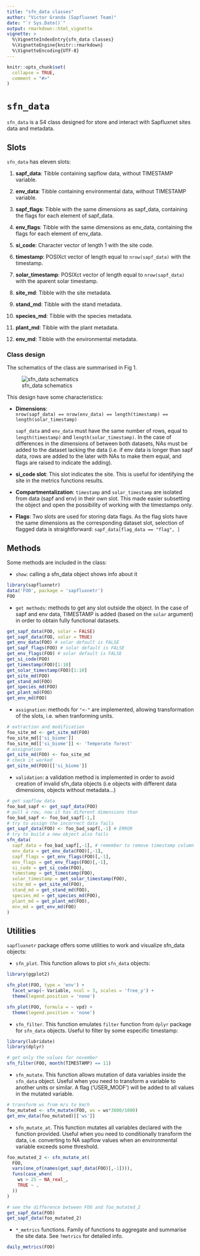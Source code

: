 ```yaml
---
title: "sfn_data classes"
author: "Victor Granda (Sapfluxnet Team)"
date: "`r Sys.Date()`"
output: rmarkdown::html_vignette
vignette: >
  %\VignetteIndexEntry{sfn_data classes}
  %\VignetteEngine{knitr::rmarkdown}
  %\VignetteEncoding{UTF-8}
---
```


```r
knitr::opts_chunk$set(
  collapse = TRUE,
  comment = "#>"
)
```

# `sfn_data`

`sfn_data` is a S4 class designed for store and interact with Sapfluxnet sites
data and metadata.

## Slots

`sfn_data` has eleven slots:

  1. **sapf_data**: Tibble containing sapflow data, without TIMESTAMP variable.
  
  2. **env_data**: Tibble containing environmental data, without TIMESTAMP
     variable.
  
  3. **sapf_flags**: Tibble with the same dimensions as sapf_data, containing
     the flags for each element of sapf_data.
  
  4. **env_flags**: Tibble with the same dimensions as env_data, containing
     the flags for each element of env_data.
  
  5. **si_code**: Character vector of length 1 with the
     site code.
  
  6. **timestamp**: POSIXct vector of length equal to `nrow(sapf_data)` with the
     timestamp.
  
  7. **solar_timestamp**: POSIXct vector of length equal to `nrow(sapf_data)`
     with the aparent solar timestamp.
  
  7. **site_md**: Tibble with the site metadata.
  
  8. **stand_md**: Tibble with the stand metadata.
  
  9. **species_md**: Tibble with the species metadata.
  
  10. **plant_md**: Tibble with the plant metadata.
  
  11. **env_md**: Tibble with the environmental metadata.

### Class design

The schematics of the class are summarised in Fig 1.

![sfn_data schematics](resources/schematics.svg.png)

This design have some characteristics:

  + **Dimensions**:  
    `nrow(sapf_data) == nrow(env_data) == length(timestamp) == length(solar_timestamp)`  
    
    `sapf_data` and `env_data` must have the same number of rows,
    equal to `length(timestamp)` and `length(solar_timestamp)`. In the case of
    differences in the dimensions of between both datasets, NAs must be added
    to the dataset lacking the data (i.e. if env data is longer than sapf data,
    rows are added to the later with NAs to make them equal, and flags are raised
    to indicate the adding).

  + **si_code slot**: This slot indicates the site. This is useful for
    identifying the site in the metrics functions results.
  
  + **Compartmentalization**: `timestamp` and `solar_timestamp` are isolated
    from data (sapf and env) in their own slot. This made easier subsetting the
    object and open the possibility of working with the timestamps only.
  
  + **Flags**: Two slots are used for storing data flags. As the flag slots
    have the same dimensions as the corresponding dataset slot, selection of
    flagged data is straightforward: `sapf_data[flag_data == "flag", ]`


## Methods

Some methods are included in the class:

  + `show`: calling a sfn_data object shows info about it
  
```r
library(sapfluxnetr)
data('FOO', package = 'sapfluxnetr')
FOO
```
  
  + `get methods`: methods to get any slot outside the object. In the case
    of sapf and env data, TIMESTAMP is added (based on the `solar` argument) in
    order to obtain fully functional datasets.
    
```r
get_sapf_data(FOO, solar = FALSE)
get_sapf_data(FOO, solar = TRUE)
get_env_data(FOO) # solar default is FALSE
get_sapf_flags(FOO) # solar default is FALSE
get_env_flags(FOO) # solar default is FALSE
get_si_code(FOO)
get_timestamp(FOO)[1:10]
get_solar_timestamp(FOO)[1:10]
get_site_md(FOO)
get_stand_md(FOO)
get_species_md(FOO)
get_plant_md(FOO)
get_env_md(FOO)
```
    
  + `assignation`: methods for `"<-"` are implemented, allowing transformation
    of the slots, i.e. when tranforming units.
    
```r
# extraction and modification
foo_site_md <- get_site_md(FOO)
foo_site_md[['si_biome']]
foo_site_md[['si_biome']] <- 'Temperate forest'
# assignation
get_site_md(FOO) <- foo_site_md
# check it worked
get_site_md(FOO)[['si_biome']]
```
  
  + `validation`: a validation method is implemented in order to avoid creation
    of invalid sfn_data objects (i.e objects with different data dimensions,
    objects without metadata...)
    
```r
# get sapflow data
foo_bad_sapf <- get_sapf_data(FOO)
# pull a row, now it has diferent dimensions than
foo_bad_sapf <- foo_bad_sapf[-1,]
# try to assign the incorrect data fails
get_sapf_data(FOO) <- foo_bad_sapf[,-1] # ERROR
# try to build a new object also fails
sfn_data(
  sapf_data = foo_bad_sapf[,-1], # remember to remove timestamp column
  env_data = get_env_data(FOO)[,-1],
  sapf_flags = get_env_flags(FOO)[,-1],
  env_flags = get_env_flags(FOO)[,-1],
  si_code = get_si_code(FOO),
  timestamp = get_timestamp(FOO),
  solar_timestamp = get_solar_timestamp(FOO),
  site_md = get_site_md(FOO),
  stand_md = get_stand_md(FOO),
  species_md = get_species_md(FOO),
  plant_md = get_plant_md(FOO),
  env_md = get_env_md(FOO)
)
```

## Utilities

`sapfluxnetr` package offers some utilities to work and visualize sfn_data
objects:

  + `sfn_plot`. This function allows to plot `sfn_data` objects:
  
```r
library(ggplot2)

sfn_plot(FOO, type = 'env') +
  facet_wrap(~ Variable, ncol = 3, scales = 'free_y') +
  theme(legend.position = 'none')

sfn_plot(FOO, formula = ~ vpd) +
  theme(legend.position = 'none')
```
  
  + `sfn_filter`. This function emulates `filter` function from `dplyr` package
    for `sfn_data` objects. Useful to filter by some especific timestamp:
    
```r
library(lubridate)
library(dplyr)

# get only the values for november
sfn_filter(FOO, month(TIMESTAMP) == 11)
```
    
  + `sfn_mutate`. This function allows mutation of data variables inside the
    `sfn_data` object. Useful when you need to transform a variable to another
    units or similar. A flag ('USER_MODF') will be added to all values in the
    mutated variable.
    
```r
# transform ws from m/s to km/h
foo_mutated <- sfn_mutate(FOO, ws = ws*3600/1000)
get_env_data(foo_mutated)[['ws']]
```
  
  + `sfn_mutate_at`. This function mutates all variables declared with the
    function provided. Useful when you need to conditionally transform the data,
    i.e. converting to NA sapflow values when an environmental variable exceeds
    some threshold.
    
```r
foo_mutated_2 <- sfn_mutate_at(
  FOO,
  vars(one_of(names(get_sapf_data(FOO)[,-1]))),
  funs(case_when(
    ws > 25 ~ NA_real_,
    TRUE ~ .
  ))
)

# see the difference between FOO and foo_mutated_2
get_sapf_data(FOO)
get_sapf_data(foo_mutated_2)
```

  + `*_metrics` functions. Family of functions to aggregate and summarise the
    site data. See `?metrics` for detailed info.
    
```r
daily_metrics(FOO)
```

